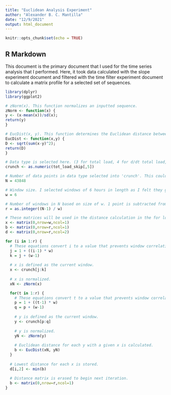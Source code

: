 ---
title: "Euclidean Analysis Experiment"
author: "Alexander B. C. Mantilla"
date: "12/9/2021"
output: html_document
---

```{r setup, include=FALSE}
knitr::opts_chunk$set(echo = TRUE)
```

## R Markdown

This document is the primary document that I used for the time series analysis that I performed. Here, it took data calculated with the slope experiment document and filtered with the time filter experiment document to calculate a matrix profile for a selected set of sequences.
```{r}
library(dplyr)
library(ggplot2)

# zNorm(x). This function normalizes an inputted sequence.
zNorm <- function(x) {
y <- (x-mean(x))/sd(x);
return(y)
}

# EucDist(x, y). This function determines the Euclidean distance between two inputted sequences.
EucDist <- function(x,y) {
D <- sqrt(sum(x-y)^2);
return(D)
}

# Data type is selected here. (3 for total load, 4 for d/dt total load, 5 for d2/dt2 total load)
crunch <- as.numeric(tot_load_skip[,5])

# Number of data points in data type selected into 'crunch'. This could be replaced with a count function, but I inputted the value manually for the project.
N = 43848

# Window size. I selected windows of 6 hours in length as I felt they gave accurate results without taking too long to process.
w = 6

# Number of windows in N based on size of w. 1 point is subtracted from N to prevent the number of windows from extending beyond the total number of available data points.
r = as.integer((N-1) / w)

# These matrices will be used in the distance calculation in the for loop. They begin filled with zeros.
x <- matrix(0,nrow=w,ncol=1)
b <- matrix(0,nrow=r,ncol=1)
d <- matrix(0,nrow=r,ncol=2)

for (i in 1:r) {
  # These equations convert i to a value that prevents window correlation.
  j = 1 + ((i-1) * w)
  k = j + (w-1)
  
  # x is defined as the current window.
  x <- crunch[j:k]
  
  # x is normalized.
  xN <- zNorm(x)

  for(t in 1:r) {
    # These equations convert t to a value that prevents window correlation.
    p = 1 + ((t-1) * w)
    q = p + (w-1)
    
    # y is defined as the current window.
    y <- crunch[p:q]
    
    # y is normalized.
    yN <- zNorm(y)
    
    # Euclidean distance for each y with a given x is calculated.
    b <- EucDist(xN, yN)
  }
  
  # Lowest distance for each x is stored.
  d[i,2] <- min(b)
  
  # Distance matrix is erased to begin next iteration.
  b <- matrix(0,nrow=r,ncol=1)
}
```

